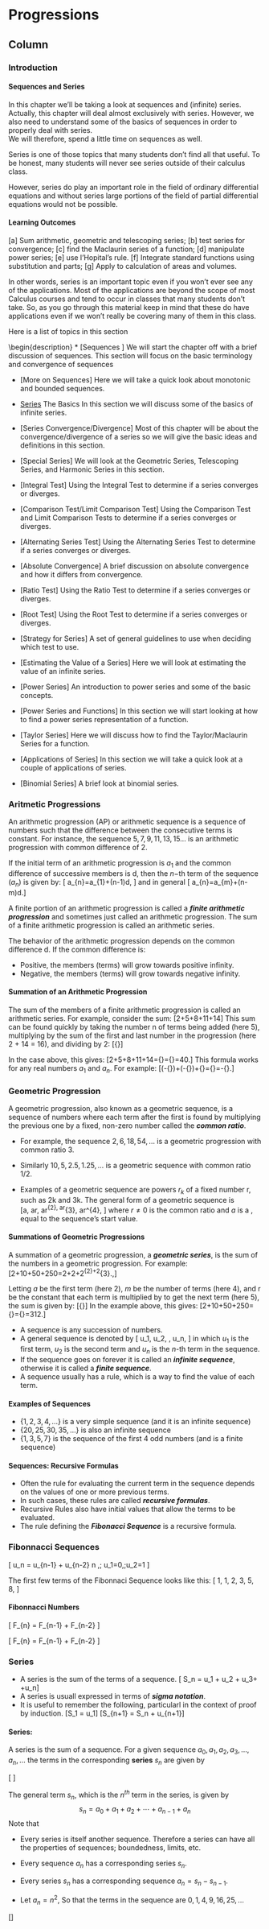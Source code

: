 Progressions {data-navmenu="Section 5"}
==================================

Column {.tabset}
-----------------------------

### Introduction

<h4> Sequences and Series</h4>

 In this chapter we’ll be taking a look at sequences and (infinite) series. 
 Actually, this chapter will deal almost exclusively with series. 
 However, we also need to understand some of the basics of sequences in order to properly deal with series.  
 We will therefore, spend a little time on sequences as well.

Series is one of those topics that many students don’t find all that useful.  To be honest, many students will never see series outside of their calculus class.  

<p>

However, series do play an important role in the field of ordinary differential equations and without series large portions of the field of partial differential equations would not be possible.

#### Learning Outcomes

[a] Sum arithmetic, geometric and telescoping series; 
[b] test series for convergence; 
[c] find the Maclaurin series of a function; 
[d] manipulate power series; 
[e] use l'Hopital's rule. 
[f] Integrate standard functions using substitution and parts; 
[g] Apply to calculation of areas and volumes. 






In other words, series is an important topic even if you won’t ever see any of the applications.  Most of the applications are beyond the scope of most Calculus courses and tend to occur in classes that many students don’t take.  So, as you go through this material keep in mind that these do have applications even if we won’t really be covering many of them in this class.
 



Here is a list of topics in this section
 
\begin{description}
* [Sequences ] We will start the chapter off with a brief discussion of sequences.  This section will focus on the basic terminology and convergence of sequences
 
* [More on Sequences]  Here we will take a quick look about monotonic and bounded sequences.
 
* [Series]  The Basics  In this section we will discuss some of the basics of infinite series.


* [Series Convergence/Divergence]  Most of this chapter will be about the convergence/divergence of a series so we will give the basic ideas and definitions in this section.
 
* [Special Series]  We will look at the Geometric Series, Telescoping Series, and Harmonic Series in this section.
 
* [Integral Test]  Using the Integral Test to determine if a series converges or diverges.


* [Comparison Test/Limit Comparison Test]  Using the Comparison Test and Limit Comparison Tests to determine if a series converges or diverges.
 
* [Alternating Series Test]  Using the Alternating Series Test to determine if a series converges or diverges.
 
* [Absolute Convergence]  A brief discussion on absolute convergence and how it differs from convergence.
 
* [Ratio Test]  Using the Ratio Test to determine if a series converges or diverges.

* [Root Test]  Using the Root Test to determine if a series converges or diverges.
 
* [Strategy for Series]  A set of general guidelines to use when deciding which test to use.
 
* [Estimating the Value of a Series]  Here we will look at estimating the value of an infinite series.
 
* [Power Series]  An introduction to power series and some of the basic concepts.



* [Power Series and Functions]  In this section we will start looking at how to find a power series representation of a function.
 
* [Taylor Series]  Here we will discuss how to find the Taylor/Maclaurin Series for a function.
 
* [Applications of Series]  In this section we will take a quick look at a couple of applications of series.
 
* [Binomial Series]  A brief look at binomial series.



### Aritmetic Progressions

An arithmetic progression (AP) or arithmetic sequence is a sequence of numbers such that the difference between the consecutive terms is constant. For instance, the sequence $5, 7, 9, 11, 13, 15 \ldots$ is an arithmetic progression with common difference of 2.




If the initial term of an arithmetic progression is $a_{1}$ and the common difference of successive members is d, then the $n-$th term of the sequence ($a_{n}$) is given by:
\[ a_{n}=a_{1}+(n-1)d, \] 
and in general
\[ a_{n}=a_{m}+(n-m)d.\]



A finite portion of an arithmetic progression is called a ***finite arithmetic progression*** and sometimes just called an arithmetic progression. The sum of a finite arithmetic progression is called an arithmetic series.



The behavior of the arithmetic progression depends on the common difference d. If the common difference is:

*  Positive, the members (terms) will grow towards positive infinity.
*  Negative, the members (terms) will grow towards negative infinity.




#### Summation of an Arithmetic Progression
The sum of the members of a finite arithmetic progression is called an arithmetic series. For example, consider the sum:
\[2+5+8+11+14\]
This sum can be found quickly by taking the number n of terms being added (here 5), multiplying by the sum of the first and last number in the progression (here 2 + 14 = 16), and dividing by 2:
\[{\frac  {n(a_{1}+a_{n})}{2}}\]


\medskip
In the case above, this gives:
\[2+5+8+11+14={\frac  {5(2+14)}{2}}={\frac  {5\times 16}{2}}=40.\]
This formula works for any real numbers $a_{1}$ and $a_{n}$. For example:
\[\left(-{\frac  {3}{2}}\right)+\left(-{\frac  {1}{2}}\right)+{\frac  {1}{2}}={\frac  {3\left(-{\frac  {3}{2}}+{\frac  {1}{2}}\right)}{2}}=-{\frac  {3}{2}}.\]


### Geometric Progression
A geometric progression, also known as a geometric sequence, is a sequence of numbers where each term after the first is found by multiplying the previous one by a fixed, non-zero number called the ***common ratio***. 

* For example, the sequence $2, 6, 18, 54, \ldots$ is a geometric progression with common ratio 3. 

* Similarly $10, 5, 2.5, 1.25, \ldots$ is a geometric sequence with common ratio 1/2.






* Examples of a geometric sequence are powers $r_k$ of a fixed number r, such as 2k and 3k. The general form of a geometric sequence is
\[a,\ ar,\ ar^{2},\ ar^{3},\ ar^{4},\ \ldots \]
where $r \neq 0$ is the common ratio and $a$ is a \textit{\textbf{scale factor}}, equal to the sequence's start value.


#### Summations of Geometric Progressions
A summation of a geometric progression, a ***geometric series***, is the sum of the numbers in a geometric progression. For example:
\[2+10+50+250=2+2\times 5+2\times 5^{2}+2\times 5^{3}.\,\]


Letting $a$ be the first term (here 2), $m$ be the number of terms (here 4), and r be the constant that each term is multiplied by to get the next term (here 5), the sum is given by:
\[{\frac  {a(1-r^{m})}{1-r}}\]
In the example above, this gives:
\[2+10+50+250={\frac  {2(1-5^{4})}{1-5}}={\frac  {-1248}{-4}}=312.\]








*  A sequence is any succession of numbers. 
*  A general sequence is denoted by
\[ u_1, u_2, \ldots , u_n, \ldots \]
in which $u_1$ is the first term, $u_2$ is the second term and $u_n$ is the $n$-th 
term in the sequence.
*  If the sequence goes on forever it is called an ***infinite sequence***,
otherwise it is called a ***finite sequence***.
*  A sequence usually has a rule, which is a way to find the value of each term.


#### Examples of Sequences

*  $\{1, 2, 3, 4 ,\ldots\}$ is a very simple sequence (and it is an infinite sequence)
*  $\{20, 25, 30, 35, \ldots \}$ is also an infinite sequence
*  $\{1, 3, 5, 7\}$ is the sequence of the first 4 odd numbers (and is a finite sequence)




#### Sequences: Recursive Formulas

*  Often the rule for evaluating the current term in the sequence depends on the values of one or more previous terms.
*  In such cases, these rules are called ***recursive formulas***.
*  Recursive Rules also have initial values that allow the terms to be evaluated.
*  The rule defining the ***Fibonacci Sequence*** is a recursive formula.



### Fibonnacci Sequences



\[ u_n = u_{n-1} + u_{n-2} \qquad \mbox{ for } n \geq 3 ,\; u_1=0,\;u_2=1 \]


The first few terms of the Fibonnaci Sequence looks like this:
\[ 1, 1, 2, 3, 5, 8, \ldots\]


#### Fibonnacci Numbers

\[ F_{n} = F_{n-1} + F_{n-2} \mbox{ For }\]




\[ F_{n} = F_{n-1} + F_{n-2} \mbox{ For }\]





### Series




*  A series is the sum of the terms of a sequence. 
\[ S_n = u_1 + u_2 + u_3+ \ldots +u_n\]
*  A series is usuall expressed in terms of ***sigma notation***.
*  It is useful to remember the following, particularl in the context of proof by induction.
\[S_1 = u_1\]
\[S_{n+1} = S_n + u_{n+1}\]




#### Series: 

A series is the sum of a sequence. For a given sequence $a_0,a_1,a_2,a_3,\ldots,a_n,\ldots$ the terms in the corresponding **series** $s_n$ are given by

\[
\begin{align*}
  s_0&=a_0
  s_1&=a_0+a_1
  s_2&=a_0+a_1+a_2
  s_3&=a_0+a_1+a_2+a_3,\quad \text{etc}
\end{align*}
\]

The general term $s_n$, which is the $n^{th}$ term in the series, is given by
$$  s_n=a_0+a_1+a_2+\cdots+a_{n-1}+a_n$$
Note that

*  Every series is itself another sequence. Therefore a series can have all the properties of sequences; boundedness, limits, etc.
*  Every sequence $a_n$ has a corresponding series $s_n$.
*  Every series $s_n$ has a corresponding sequence $a_n=s_n-s_{n-1}$.

*  \textbf{Example}
Let $a_n=n^2$, So that the terms in the sequence are $0,1,4,9,16,25,\ldots$

\[\begin{align*}
  s_0&=0
  s_1&=0+1=1
  s_2&=0+1+4=5
  s_3&=0+1+4+9=14,\quad \text{etc}
\end{align*}\]

